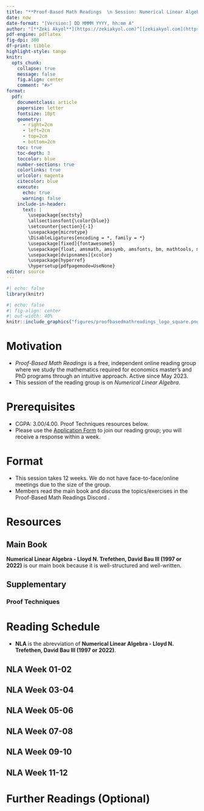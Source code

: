 ---
title: "**Proof-Based Math Readings  \n Session: Numerical Linear Algebra**  \n 2025 Summer"
date: now
date-format: "[Version:] DD MMMM YYYY, hh:mm A"
author: "[**Zeki Akyol**](https://zekiakyol.com)^[[zekiakyol.com](https://zekiakyol.com)]  \n Department of Economics  \n Istanbul Technical University  \n [Click here for the most recent versions of the syllabuses](https://github.com/zekiakyol/proof-based-math-readings)"
pdf-engine: pdflatex
fig-dpi: 300
df-print: tibble
highlight-style: tango
knitr:
  opts_chunk: 
    collapse: true
    message: false
    fig.align: center
    comment: "#>"
format:
  pdf: 
    documentclass: article
    papersize: letter
    fontsize: 10pt
    geometry: 
      - right=2cm
      - left=2cm
      - top=2cm
      - bottom=2cm
    toc: true
    toc-depth: 3
    toccolor: blue
    number-sections: true
    colorlinks: true
    urlcolor: magenta
    citecolor: blue
    execute:
      echo: true
      warning: false
    include-in-header: 
      text: |
        \usepackage{sectsty}
        \allsectionsfont{\color{blue}}
        \setcounter{section}{-1}
        \usepackage{microtype}
        \DisableLigatures{encoding = *, family = *}
        \usepackage[fixed]{fontawesome5}
        \usepackage{float, amsmath, amssymb, amsfonts, bm, mathtools, mathastext}
        \usepackage[dvipsnames]{xcolor}
        \usepackage{hyperref}
        \hypersetup{pdfpagemode=UseNone}
editor: source
---

```{r}
#| echo: false
library(knitr)
```

```{r}
#| echo: false
#| fig-align: center
#| out-width: 40%
knitr::include_graphics("figures/proofbasedmathreadings_logo_square.png")
```

\newpage

# Motivation

- *Proof-Based Math Readings* is a free, independent online reading group where we study the mathematics required for economics master’s and PhD programs through an intuitive approach. Active since May 2023.
- This session of the reading group is on *Numerical Linear Algebra*.

# Prerequisites

- CGPA: 3.00/4.00. Proof Techniques resources below.
- Please use the [\faLink Application Form](https://docs.google.com/forms/d/e/1FAIpQLSf3OxwYuAwiDXMVTCQ_x3FTtKnHmRRkl_SXlpdfqTDty06PxQ/viewform) to join our reading group; you will receive a response within a week.

# Format

- This session takes 12 weeks. We do not have face-to-face/online meetings due to the size of the group.
- Members read the main book and discuss the topics/exercises in the Proof-Based Math Readings Discord \faDiscord.

# Resources

## Main Book

**Numerical Linear Algebra - Lloyd N. Trefethen, David Bau III (1997 or 2022)** is our main book because it is well-structured and well-written.

\begin{itemize}
  \item[\faBook] Numerical Linear Algebra - Lloyd N. Trefethen, David Bau III (1997 or 2022)
  \item[\faBook] \href{http://math.ucdavis.edu/~saito/courses/229A/typos.pdf}{Numerical Linear Algebra - Lloyd N. Trefethen, David Bau III (1997 or 2022, Errata)}
  \item[\faBook] \href{https://github.com/leeyngdo/Numerical-Linear-Algebra}{Numerical Linear Algebra - Lloyd N. Trefethen, David Bau III (1997 or 2022, Solutions by Youngdo Lee)}
\end{itemize}

## Supplementary

### Proof Techniques

\begin{itemize}
  \item[\faBook] \href{https://richardhammack.github.io/BookOfProof/}{Book of Proof - Richard Hammack (3.3 Edition, 2022)}
  \item[\faYoutube] \href{https://www.youtube.com/@jeremy9959/playlists?view=50&sort=dd&shelf_id=5}{Book of Proof - Richard Hammack (3.3 Edition, 2022, Playlist by Jeremy Teitelbaum)}
  \item[\faYoutube] \href{https://www.youtube.com/playlist?list=PLVMgvCDIRy1x00m7Oo9XzEkDDACeEK_m-}{Book of Proof - Richard Hammack (3.3 Edition, 2022, Playlist by Michael Penn)}
\end{itemize}

\newpage

# Reading Schedule

- **NLA** is the abrevviation of **Numerical Linear Algebra - Lloyd N. Trefethen, David Bau III (1997 or 2022)**.
  
::: {.callout-tip icon=false}
## **\faBook NLA \hfill Week 01-02 \faCalendar* **

\begin{itemize}
  \item[] Part I: Fundamentals
\end{itemize}
:::

::: {.callout-tip icon=false}
## **\faBook NLA \hfill Week 03-04 \faCalendar* **

\begin{itemize}
  \item[] Part II: QR Factorization and Least Squares
\end{itemize}
:::

::: {.callout-tip icon=false}
## **\faBook NLA \hfill Week 05-06 \faCalendar* **

\begin{itemize}
  \item[] Part III: Conditioning and Stability
\end{itemize}
:::

::: {.callout-tip icon=false}
## **\faBook NLA \hfill Week 07-08 \faCalendar* **

\begin{itemize}
  \item[] Part IV: Systems of Equations
\end{itemize}
:::

::: {.callout-tip icon=false}
## **\faBook NLA \hfill Week 09-10 \faCalendar* **

\begin{itemize}
  \item[] Part V: Eigenvalues
\end{itemize}
:::

::: {.callout-tip icon=false}
## **\faBook NLA \hfill Week 11-12 \faCalendar* **

\begin{itemize}
  \item[] Part VI: Iterative Methods
\end{itemize}
:::

# Further Readings (Optional)

::: {.callout-note appearance="minimal"}
\begin{itemize}
  \item[\faBook] Matrix Computations - Gene H. Golub, Charles F. Van Loan (4th Edition, 2013)
  \item[\faBook] \href{https://www.cs.cornell.edu/cv/cvl_home/books/}{Matrix Computations - Gene H. Golub, Charles F. Van Loan (4th Edition, 2013, Errata and M-files)}
\end{itemize}
:::
